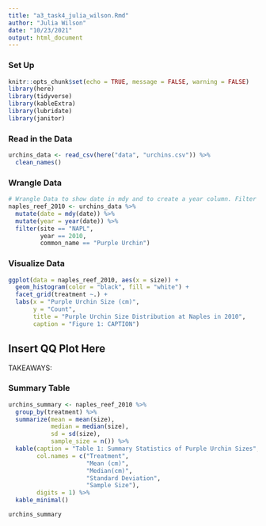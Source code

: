 ```yaml
---
title: "a3_task4_julia_wilson.Rmd"
author: "Julia Wilson"
date: "10/23/2021"
output: html_document
---
```


### Set Up
```r
knitr::opts_chunk$set(echo = TRUE, message = FALSE, warning = FALSE)
library(here)
library(tidyverse)
library(kableExtra)
library(lubridate)
library(janitor)
```

### Read in the Data
```r
urchins_data <- read_csv(here("data", "urchins.csv")) %>% 
  clean_names()
```

### Wrangle Data
```r
# Wrangle Data to show date in mdy and to create a year column. Filter for NAPLE site, year 2010, and for purple urchins. 
naples_reef_2010 <- urchins_data %>% 
  mutate(date = mdy(date)) %>% 
  mutate(year = year(date)) %>% 
  filter(site == "NAPL",
         year == 2010,
         common_name == "Purple Urchin")
```

### Visualize Data
```r
ggplot(data = naples_reef_2010, aes(x = size)) +
  geom_histogram(color = "black", fill = "white") +
  facet_grid(treatment ~.) + 
  labs(x = "Purple Urchin Size (cm)",
       y = "Count",
       title = "Purple Urchin Size Distribution at Naples in 2010",
       caption = "Figure 1: CAPTION")
```
## Insert QQ Plot Here
TAKEAWAYS: 

### Summary Table
```r
urchins_summary <- naples_reef_2010 %>% 
  group_by(treatment) %>% 
  summarize(mean = mean(size),
            median = median(size),
            sd = sd(size),
            sample_size = n()) %>% 
  kable(caption = "Table 1: Summary Statistics of Purple Urchin Sizes",
        col.names = c("Treatment",
                      "Mean (cm)",
                      "Median(cm)",
                      "Standard Deviation",
                      "Sample Size"),
        digits = 1) %>% 
  kable_minimal()

urchins_summary
```

